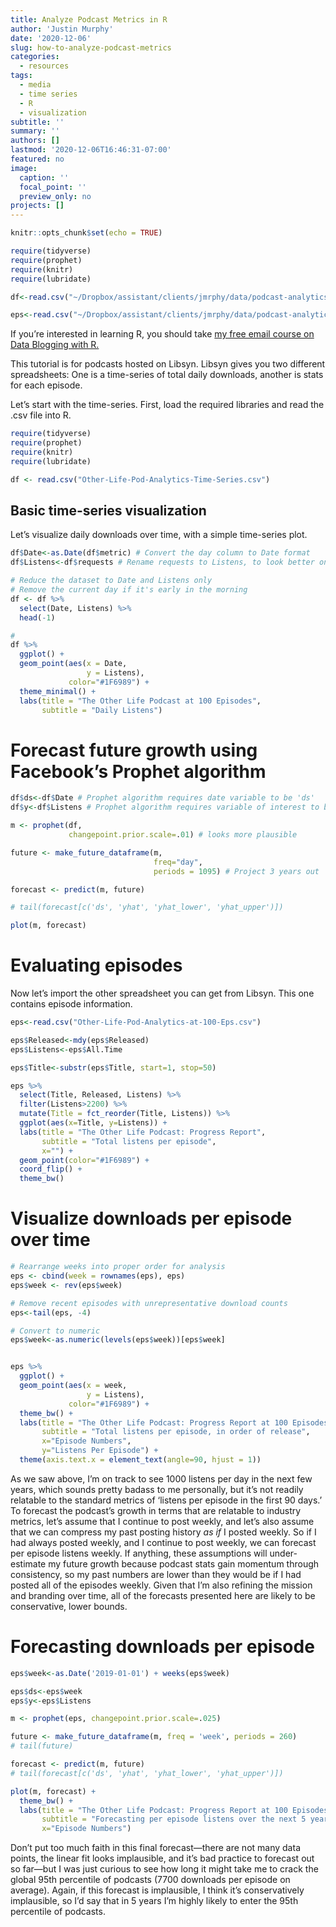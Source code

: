 ```yaml
---
title: Analyze Podcast Metrics in R
author: 'Justin Murphy'
date: '2020-12-06'
slug: how-to-analyze-podcast-metrics
categories:
  - resources
tags:
  - media
  - time series
  - R
  - visualization
subtitle: ''
summary: ''
authors: []
lastmod: '2020-12-06T16:46:31-07:00'
featured: no
image:
  caption: ''
  focal_point: ''
  preview_only: no
projects: []
---
```


```r
knitr::opts_chunk$set(echo = TRUE)

require(tidyverse)
require(prophet)
require(knitr)
require(lubridate)

df<-read.csv("~/Dropbox/assistant/clients/jmrphy/data/podcast-analytics/Other-Life-Pod-Analytics-Time-Series.csv")

eps<-read.csv("~/Dropbox/assistant/clients/jmrphy/data/podcast-analytics/Other-Life-Pod-Analytics-at-100-Eps.csv")

```

If you're interested in learning R, you should take [my free email course on Data Blogging with R.](https://jmrphy.net/project/data-blogging/)

This tutorial is for podcasts hosted on Libsyn. Libsyn gives you two different spreadsheets: One is a time-series of total daily downloads, another is stats for each episode.

Let's start with the time-series. First, load the required libraries and read the .csv file into R.

```r

require(tidyverse)
require(prophet)
require(knitr)
require(lubridate)

df <- read.csv("Other-Life-Pod-Analytics-Time-Series.csv")
```

## Basic time-series visualization

Let's visualize daily downloads over time, with a simple time-series plot.

```r

df$Date<-as.Date(df$metric) # Convert the day column to Date format
df$Listens<-df$requests # Rename requests to Listens, to look better on the graph

# Reduce the dataset to Date and Listens only
# Remove the current day if it's early in the morning
df <- df %>%
  select(Date, Listens) %>%
  head(-1)

# 
df %>%
  ggplot() +
  geom_point(aes(x = Date,
                 y = Listens),
             color="#1F6989") +
  theme_minimal() +
  labs(title = "The Other Life Podcast at 100 Episodes",
       subtitle = "Daily Listens")

```

# Forecast future growth using Facebook's Prophet algorithm

```r

df$ds<-df$Date # Prophet algorithm requires date variable to be 'ds'
df$y<-df$Listens # Prophet algorithm requires variable of interest to be 'y'

m <- prophet(df,
             changepoint.prior.scale=.01) # looks more plausible

future <- make_future_dataframe(m,
                                freq="day",
                                periods = 1095) # Project 3 years out

forecast <- predict(m, future)

# tail(forecast[c('ds', 'yhat', 'yhat_lower', 'yhat_upper')])

plot(m, forecast)


```

# Evaluating episodes

Now let's import the other spreadsheet you can get from Libsyn. This one contains episode information.

```r

eps<-read.csv("Other-Life-Pod-Analytics-at-100-Eps.csv")

```

```r

eps$Released<-mdy(eps$Released)
eps$Listens<-eps$All.Time

eps$Title<-substr(eps$Title, start=1, stop=50)

eps %>%
  select(Title, Released, Listens) %>%
  filter(Listens>2200) %>%
  mutate(Title = fct_reorder(Title, Listens)) %>%
  ggplot(aes(x=Title, y=Listens)) +
  labs(title = "The Other Life Podcast: Progress Report",
       subtitle = "Total listens per episode",
       x="") +
  geom_point(color="#1F6989") +
  coord_flip() +
  theme_bw()

```

# Visualize downloads per episode over time

```r

# Rearrange weeks into proper order for analysis
eps <- cbind(week = rownames(eps), eps)
eps$week <- rev(eps$week)

# Remove recent episodes with unrepresentative download counts
eps<-tail(eps, -4)

# Convert to numeric
eps$week<-as.numeric(levels(eps$week))[eps$week]


eps %>%
  ggplot() +
  geom_point(aes(x = week,
                 y = Listens),
             color="#1F6989") +
  theme_bw() +
  labs(title = "The Other Life Podcast: Progress Report at 100 Episodes",
       subtitle = "Total listens per episode, in order of release",
       x="Episode Numbers",
       y="Listens Per Episode") +
  theme(axis.text.x = element_text(angle=90, hjust = 1))

```

As we saw above, I'm on track to see 1000 listens per day in the next few years, which sounds pretty badass to me personally, but it's not readily relatable to the standard metrics of 'listens per episode in the first 90 days.' To forecast the podcast's growth in terms that are relatable to industry metrics, let's assume that I continue to post weekly, and let's also assume that we can compress my past posting history *as if* I posted weekly. So if I had always posted weekly, and I continue to post weekly, we can forecast per episode listens weekly. If anything, these assumptions will under-estimate my future growth because podcast stats gain momentum through consistency, so my past numbers are lower than they would be if I had posted all of the episodes weekly. Given that I'm also refining the mission and branding over time, all of the forecasts presented here are likely to be conservative, lower bounds.

# Forecasting downloads per episode

```r


eps$week<-as.Date('2019-01-01') + weeks(eps$week)

eps$ds<-eps$week
eps$y<-eps$Listens

m <- prophet(eps, changepoint.prior.scale=.025)

future <- make_future_dataframe(m, freq = 'week', periods = 260)
# tail(future)

forecast <- predict(m, future)
# tail(forecast[c('ds', 'yhat', 'yhat_lower', 'yhat_upper')])

plot(m, forecast) +
  theme_bw() +
  labs(title = "The Other Life Podcast: Progress Report at 100 Episodes",
       subtitle = "Forecasting per episode listens over the next 5 years",
       x="Episode Numbers")


```

Don't put too much faith in this final forecast—there are not many data points, the linear fit looks implausible, and it's bad practice to forecast out so far—but I was just curious to see how long it might take me to crack the global 95th percentile of podcasts (7700 downloads per episode on average). Again, if this forecast is implausible, I think it's conservatively implausible, so I'd say that in 5 years I'm highly likely to enter the 95th percentile of podcasts.
